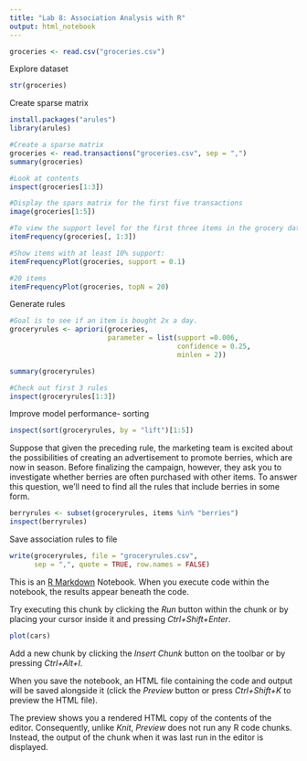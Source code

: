 ---
title: "Lab 8: Association Analysis with R"
output: html_notebook
---

```{r}
groceries <- read.csv("groceries.csv")
```
Explore dataset
```{r}
str(groceries)
```
Create sparse matrix
```{r}
install.packages("arules")
library(arules)

#Create a sparse matrix
groceries <- read.transactions("groceries.csv", sep = ",")
summary(groceries)

#Look at contents
inspect(groceries[1:3])

#Display the spars matrix for the first five transactions
image(groceries[1:5])

#To view the support level for the first three items in the grocery data:
itemFrequency(groceries[, 1:3])

#Show items with at least 10% support:
itemFrequencyPlot(groceries, support = 0.1)

#20 items
itemFrequencyPlot(groceries, topN = 20)
```
Generate rules
```{r}
#Goal is to see if an item is bought 2x a day.
groceryrules <- apriori(groceries, 
                        parameter = list(support =0.006, 
                                         confidence = 0.25,
                                         minlen = 2))

summary(groceryrules)

#Check out first 3 rules
inspect(groceryrules[1:3])
```
Improve model performance- sorting
```{r}
inspect(sort(groceryrules, by = "lift")[1:5])
```
Suppose that given the preceding rule, the marketing team is excited about the possibilities of creating an advertisement to promote berries, which are now in season. Before finalizing the campaign, however, they ask you to investigate whether berries are often purchased with other items. To answer this question, we’ll need to find all the rules that include berries in some form.
```{r}
berryrules <- subset(groceryrules, items %in% "berries")
inspect(berryrules)
```
Save association rules to file
```{r}
write(groceryrules, file = "groceryrules.csv", 
      sep = ",", quote = TRUE, row.names = FALSE)
```

This is an [R Markdown](http://rmarkdown.rstudio.com) Notebook. When you execute code within the notebook, the results appear beneath the code. 

Try executing this chunk by clicking the *Run* button within the chunk or by placing your cursor inside it and pressing *Ctrl+Shift+Enter*. 


```{r}
plot(cars)
```

Add a new chunk by clicking the *Insert Chunk* button on the toolbar or by pressing *Ctrl+Alt+I*.

When you save the notebook, an HTML file containing the code and output will be saved alongside it (click the *Preview* button or press *Ctrl+Shift+K* to preview the HTML file).

The preview shows you a rendered HTML copy of the contents of the editor. Consequently, unlike *Knit*, *Preview* does not run any R code chunks. Instead, the output of the chunk when it was last run in the editor is displayed.
